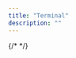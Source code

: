 ```yaml
---
title: "Terminal"
description: ""
---
```



<Editor 
  fontSize={16}
  width='100%'
  height='300px'
  client:only='react'
/>

{/* <Terminal
  webcontainerFiles={JSON.stringify(demoFiles)}
/> */}
